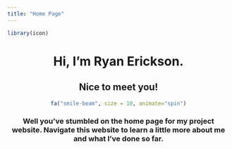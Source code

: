 ---
title: "Home Page"
---
```{r, echo = FALSE}
library(icon)
```
<center>

# Hi, I'm Ryan Erickson.
## Nice to meet you!

```{r, echo=FALSE}
fa("smile-beam", size = 10, animate="spin")
```

### Well you've stumbled on the home page for my project website. Navigate this website to learn a little more about me and what I've done so far.

</center>
